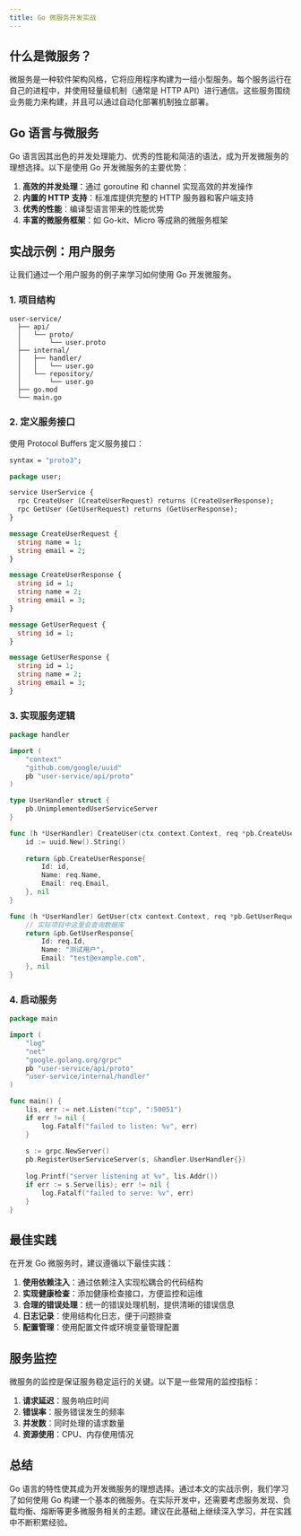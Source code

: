 ```yaml
---
title: Go 微服务开发实战
---
```


## 什么是微服务？

微服务是一种软件架构风格，它将应用程序构建为一组小型服务。每个服务运行在自己的进程中，并使用轻量级机制（通常是 HTTP API）进行通信。这些服务围绕业务能力来构建，并且可以通过自动化部署机制独立部署。

## Go 语言与微服务

Go 语言因其出色的并发处理能力、优秀的性能和简洁的语法，成为开发微服务的理想选择。以下是使用 Go 开发微服务的主要优势：

1. **高效的并发处理**：通过 goroutine 和 channel 实现高效的并发操作
2. **内置的 HTTP 支持**：标准库提供完整的 HTTP 服务器和客户端支持
3. **优秀的性能**：编译型语言带来的性能优势
4. **丰富的微服务框架**：如 Go-kit、Micro 等成熟的微服务框架

## 实战示例：用户服务

让我们通过一个用户服务的例子来学习如何使用 Go 开发微服务。

### 1. 项目结构

```
user-service/
  ├── api/
  │   └── proto/
  │       └── user.proto
  ├── internal/
  │   ├── handler/
  │   │   └── user.go
  │   └── repository/
  │       └── user.go
  ├── go.mod
  └── main.go
```

### 2. 定义服务接口

使用 Protocol Buffers 定义服务接口：

```protobuf
syntax = "proto3";

package user;

service UserService {
  rpc CreateUser (CreateUserRequest) returns (CreateUserResponse);
  rpc GetUser (GetUserRequest) returns (GetUserResponse);
}

message CreateUserRequest {
  string name = 1;
  string email = 2;
}

message CreateUserResponse {
  string id = 1;
  string name = 2;
  string email = 3;
}

message GetUserRequest {
  string id = 1;
}

message GetUserResponse {
  string id = 1;
  string name = 2;
  string email = 3;
}
```

### 3. 实现服务逻辑

```go
package handler

import (
    "context"
    "github.com/google/uuid"
    pb "user-service/api/proto"
)

type UserHandler struct {
    pb.UnimplementedUserServiceServer
}

func (h *UserHandler) CreateUser(ctx context.Context, req *pb.CreateUserRequest) (*pb.CreateUserResponse, error) {
    id := uuid.New().String()
    
    return &pb.CreateUserResponse{
        Id: id,
        Name: req.Name,
        Email: req.Email,
    }, nil
}

func (h *UserHandler) GetUser(ctx context.Context, req *pb.GetUserRequest) (*pb.GetUserResponse, error) {
    // 实际项目中这里会查询数据库
    return &pb.GetUserResponse{
        Id: req.Id,
        Name: "测试用户",
        Email: "test@example.com",
    }, nil
}
```

### 4. 启动服务

```go
package main

import (
    "log"
    "net"
    "google.golang.org/grpc"
    pb "user-service/api/proto"
    "user-service/internal/handler"
)

func main() {
    lis, err := net.Listen("tcp", ":50051")
    if err != nil {
        log.Fatalf("failed to listen: %v", err)
    }
    
    s := grpc.NewServer()
    pb.RegisterUserServiceServer(s, &handler.UserHandler{})
    
    log.Printf("server listening at %v", lis.Addr())
    if err := s.Serve(lis); err != nil {
        log.Fatalf("failed to serve: %v", err)
    }
}
```

## 最佳实践

在开发 Go 微服务时，建议遵循以下最佳实践：

1. **使用依赖注入**：通过依赖注入实现松耦合的代码结构
2. **实现健康检查**：添加健康检查接口，方便监控和运维
3. **合理的错误处理**：统一的错误处理机制，提供清晰的错误信息
4. **日志记录**：使用结构化日志，便于问题排查
5. **配置管理**：使用配置文件或环境变量管理配置

## 服务监控

微服务的监控是保证服务稳定运行的关键。以下是一些常用的监控指标：

1. **请求延迟**：服务响应时间
2. **错误率**：服务错误发生的频率
3. **并发数**：同时处理的请求数量
4. **资源使用**：CPU、内存使用情况

## 总结

Go 语言的特性使其成为开发微服务的理想选择。通过本文的实战示例，我们学习了如何使用 Go 构建一个基本的微服务。在实际开发中，还需要考虑服务发现、负载均衡、熔断等更多微服务相关的主题。建议在此基础上继续深入学习，并在实践中不断积累经验。